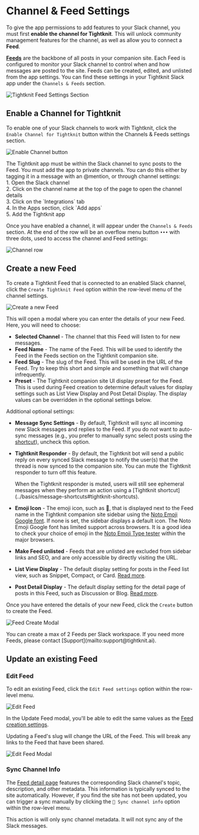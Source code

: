 
# Channel & Feed Settings

To give the app permissions to add features to your Slack channel, you must first **enable the channel for Tightknit**. This will unlock community management features for the channel, as well as allow you to connect a **Feed**.

**[Feeds](../tightknit-site/feed)** are the backbone of all posts in your companion site.
Each Feed is configured to monitor your Slack channel to control when and how messages are posted to the site. Feeds can be created, edited, and unlisted from the app settings. You can find these settings in your Tightknit Slack app under the `Channels & Feeds` section.

![Tightknit Feed Settings Section](/slack-administration/channel-and-feed-settings.png)

## Enable a Channel for Tightknit

To enable one of your Slack channels to work with Tightknit, click the `Enable Channel for Tightknit` button within the Channels & Feeds settings section.

![Enable Channel button](/slack-administration/enable-channel-button.png)

<Callout type="info">
  The Tightknit app must be within the Slack channel to sync posts to the Feed.
  You must add the app to private channels. You can do this either by tagging it
  in a message with an @mention, or through channel settings:
  <br /> 1. Open the Slack channel <br /> 2. Click on the channel name at the top
  of the page to open the channel details <br /> 3. Click on the `Integrations` tab
  <br /> 4. In the Apps section, click `Add apps` <br /> 5. Add the Tightknit
  app
</Callout>

Once you have enabled a channel, it will appear under the `Channels & Feeds` section. At the end of the row will be an overflow menu button `•••` with three dots, used to access the channel and Feed settings:

![Channel row](/slack-administration/channel-row.png)

## Create a new Feed

To create a Tightknit Feed that is connected to an enabled Slack channel, click the `Create Tightknit Feed` option within the row-level menu of the channel settings.

![Create a new Feed](/slack-administration/channel-overflow-menu.png)

This will open a modal where you can enter the details of your new Feed.
Here, you will need to choose:

- **Selected Channel** - The channel that this Feed will listen to for new messages.
- **Feed Name** - The name of the Feed. This will be used to identify the Feed in the Feeds section on the Tightknit companion site.
- **Feed Slug** - The slug of the Feed. This will be used in the URL of the Feed. Try to keep this short and simple and something that will change infrequently.
- **Preset** - The Tightknit companion site UI display preset for the Feed. This is used during Feed creation to determine default values for display settings such as List View Display and Post Detail Display. The display values can be overridden in the optional settings below.

Additional optional settings:

- **Message Sync Settings** - By default, Tightknit will sync all incoming new Slack messages and replies to the Feed. If you do _not_ want to auto-sync messages (e.g., you prefer to manually sync select posts using the [shortcut](../basics/message-shortcuts#tightknit-shortcuts)), uncheck this option.
- **Tightknit Responder** - By default, the Tightknit bot will send a public reply on every synced Slack message to notify the user(s) that the thread is now synced to the companion site. You can mute the Tightknit responder to turn off this feature.

  <Callout type="info" emoji="ℹ️">
    When the Tightknit responder is muted, users will still see ephemeral
    messages when they perform an action using a [Tightknit
    shortcut](../basics/message-shortcuts#tightknit-shortcuts).
  </Callout>

- **Emoji Icon** - The emoji icon, such as 📡, that is displayed next to the Feed name in the Tightknit companion site sidebar using the [Noto Emoji Google font](https://fonts.google.com/noto/specimen/Noto+Emoji). If none is set, the sidebar displays a default icon.
  <Callout type="warning" emoji="⚠️">
    The Noto Emoji Google font has limited support across browsers. It is a good
    idea to check your choice of emoji in the [Noto Emoji Type
    tester](https://fonts.google.com/noto/specimen/Noto+Emoji/tester) within the
    major browsers.
  </Callout>
- **Make Feed unlisted** - Feeds that are unlisted are excluded from sidebar links and SEO, and are only accessible by directly visiting the URL.
- **List View Display** - The default display setting for posts in the Feed list view, such as Snippet, Compact, or Card. [Read more](../tightknit-site/feed.mdx#display-settings).
- **Post Detail Display** - The default display setting for the detail page of posts in this Feed, such as Discussion or Blog. [Read more](../tightknit-site/post.mdx#display-settings).

Once you have entered the details of your new Feed, click the `Create` button to create the Feed.

![Feed Create Modal](/slack-administration/feed-create-modal.png)

<Callout>
  You can create a max of 2 Feeds per Slack workspace. If you need more Feeds,
  please contact [Support](mailto:support@tightknit.ai).
</Callout>

## Update an existing Feed

### Edit Feed

To edit an existing Feed, click the `Edit Feed settings` option within the row-level menu.

![Edit Feed](/slack-administration/feed-overflow-menu.png)

In the Update Feed modal, you'll be able to edit the same values as the [Feed creation settings](#create-a-new-feed).

<Callout type="warning" emoji="⚠️">
  Updating a Feed's slug will change the URL of the Feed. This will break any
  links to the Feed that have been shared.
</Callout>

![Edit Feed Modal](/slack-administration/feed-update-modal.png)

### Sync Channel Info

The [Feed detail page](../tightknit-site/feed) features the corresponding Slack channel's topic, description, and other metadata. This information is typically synced to the site automatically. However, if you find the site has not been updated, you can trigger a sync manually by clicking the `🔄 Sync channel info` option within the row-level menu.

This action is will only sync channel metadata. It will not sync any of the Slack messages.
